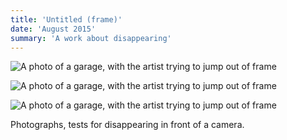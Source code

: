 ```yaml
---
title: 'Untitled (frame)'
date: 'August 2015'
summary: 'A work about disappearing'
---
```


<Image
	src='/2015/frame0.jpg'
	width={700}
	height={300}
	alt='A photo of a garage, with the artist trying to jump out of frame'
	className='py-4'
/>

<Image
	src='/2015/frame1.jpg'
	width={700}
	height={300}
	alt='A photo of a garage, with the artist trying to jump out of frame'
	className='py-4'
/>

<Image
	src='/2015/frame2.jpg'
	width={700}
	height={300}
	alt='A photo of a garage, with the artist trying to jump out of frame'
	className='py-4'
/>

Photographs, tests for disappearing in front of a camera.
